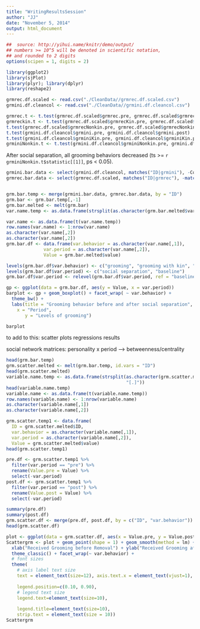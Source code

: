 ```yaml
---
title: "WritingResultsSession"
author: "JJ"
date: "November 5, 2014"
output: html_document
---
```



```r
##  source: http://yihui.name/knitr/demo/output/
## numbers >= 10^5 will be denoted in scientific notation,
## and rounded to 2 digits 
options(scipen = 1, digits = 2)
```

```r
library(ggplot2)
library(sjPlot)
library(plyr); library(dplyr)
library(reshape2)
```


```r
grmrec.df.scaled <- read.csv("./CleanData//grmrec.df.scaled.csv")
grmini.df.cleancol <- read.csv("./CleanData//grmini.df.cleancol.csv")
```

```r
grmrec.t <- t.test(grmrec.df.scaled$grmrec.pre, grmrec.df.scaled$grmrec.post)
grmreckin.t <- t.test(grmrec.df.scaled$grmrecKin.pre, grmrec.df.scaled$grmrecKin.post)
t.test(grmrec.df.scaled$grmrecNonkin.pre, grmrec.df.scaled$grmrecNonkin.post)
t.test(grmini.df.cleancol$grmini.pre, grmini.df.cleancol$grmini.post)
t.test(grmini.df.cleancol$grminiKin.pre, grmini.df.cleancol$grminiKin.post)
grminiNonkin.t <- t.test(grmini.df.cleancol$grminiNonkin.pre, grmini.df.cleancol$grminiNonkin.post)

```
After social separation, all grooming behaviors decreased (ts >= `r grminiNonkin.t$statistic[[1]]`, ps < 0.05).

```r
grmini.bar.data <- select(grmini.df.cleancol, matches("ID|grmini"), -ConfidencePre, ignore.case = TRUE)
grmrec.bar.data <- select(grmrec.df.scaled, matches("ID|grmrec"), -matches("scaled|Confidence"))


grm.bar.temp <- merge(grmini.bar.data, grmrec.bar.data, by = "ID")
grm.bar <- grm.bar.temp[,-1]
grm.bar.melted <- melt(grm.bar)
var.name.temp <- as.data.frame(strsplit(as.character(grm.bar.melted$variable), "[.]"))

var.name <- as.data.frame(t(var.name.temp))
row.names(var.name) <- 1:nrow(var.name)
as.character(var.name[,2])
as.character(var.name[,2])
grm.bar.df <- data.frame(var.behavior = as.character(var.name[,1]), 
              var.period = as.character(var.name[,2]), 
              Value = grm.bar.melted$value)
```

```r
levels(grm.bar.df$var.behavior) <- c("grooming", "grooming with kin", "grooming with non-kin", "received grooming", "received grooming with kin", "received grooming with nonkin")
levels(grm.bar.df$var.period) <- c("social separation", "baseline")
grm.bar.df$var.period <- relevel(grm.bar.df$var.period, ref = "baseline")

gp <- ggplot(data = grm.bar.df, aes(y = Value, x = var.period))
barplot <- gp + geom_boxplot() + facet_wrap( ~ var.behavior) + 
  theme_bw() +
  labs(title = "Grooming behavior before and after social separation",
    x = "Period",
       y = "Levels of grooming")

barplot
```

to add to this:
  scatter plots
  regressions results
  
  social network matrices: personality x period --> betweenness/centrality
  


```r
head(grm.bar.temp)
grm.scatter.melted <- melt(grm.bar.temp, id.vars = "ID")
head(grm.scatter.melted)
variable.name.temp <- as.data.frame(strsplit(as.character(grm.scatter.melted$variable), 
                                             "[.]"))
head(variable.name.temp)
variable.name <- as.data.frame(t(variable.name.temp))
row.names(variable.name) <- 1:nrow(variable.name)
as.character(variable.name[,1])
as.character(variable.name[,2])

grm.scatter.temp1 <- data.frame(
  ID = grm.scatter.melted$ID,
  var.behavior = as.character(variable.name[,1]), 
  var.period = as.character(variable.name[,2]), 
  Value = grm.scatter.melted$value)
head(grm.scatter.temp1)

pre.df <- grm.scatter.temp1 %>% 
  filter(var.period == "pre") %>%
  rename(Value.pre = Value) %>%
  select(-var.period)
post.df <- grm.scatter.temp1 %>%
  filter(var.period == "post") %>%
  rename(Value.post = Value) %>%
  select(-var.period)

summary(pre.df)
summary(post.df)
grm.scatter.df <- merge(pre.df, post.df, by = c("ID", "var.behavior"))
head(grm.scatter.df)
```

```r
plot <- ggplot(data = grm.scatter.df, aes(x = Value.pre, y = Value.post))
Scattergrm <- plot + geom_point(shape = 1) + geom_smooth(method = lm) + 
  xlab("Received Grooming before Removal") + ylab("Received Grooming after Removal") +
  theme_classic() + facet_wrap(~ var.behavior) +
  # font sizes
  theme(
    # axis label text size
    text = element_text(size=12), axis.text.x = element_text(vjust=1), 
    
    legend.position=c(0.10, 0.90),
    # legend text size
    legend.text=element_text(size=10),
    
    legend.title=element_text(size=10),
    strip.text = element_text(size = 10))
Scattergrm

```
